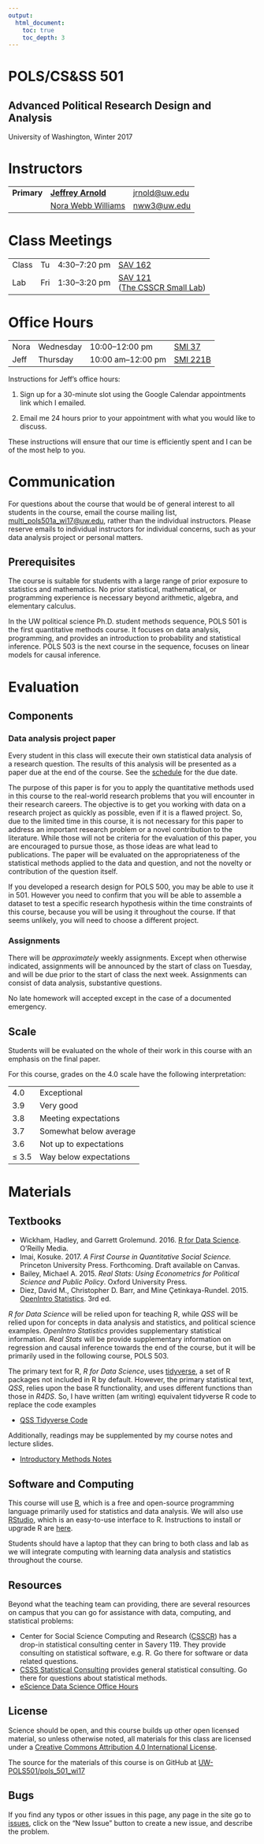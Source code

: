 ```yaml
---
output:
  html_document:
    toc: true
    toc_depth: 3
---
```


<div class="container">
<div class="jumbotron">
<h1 class="title">POLS/CS&amp;SS 501</h1>
<h2 class="subtitle">Advanced Political Research Design and Analysis</h2>
<p>University of Washington, Winter 2017</p>
</div>
</div>


# Instructors

<table class = "table table-striped">
<tr>
<td>
<strong>Primary</strong>
</td>
<td><a href="http://jrnold.me"><strong>Jeffrey Arnold</strong></a></td>
<td><a href="mailto:jrnold@uw.edu">jrnold@uw.edu</a></td>
</tr>
<tr>
<td>
<strong></strong>
</td>
<td>
<a href="http://students.washington.edu/nww3/">Nora Webb Williams</a>
</td>
<td>
<a href="mailto:nww3@uw.edu">nww3@uw.edu</a>
</td>
</tr>
</table>


# Class Meetings

<table class = "table table-striped table-hover">
<tr>
<td>Class </td>
<td>Tu </td>
<td> 4:30&ndash;7:20 pm </td>
<td><a href="https://www.washington.edu/maps/?sav">SAV 162</a></td>
</tr>
<tr>
<td>Lab </td>
<td>Fri </td>
<td>1:30&ndash;3:20 pm </td>
<td><a href="https://www.washington.edu/maps/?sav">SAV 121</a> <br/>
(<a href="http://julius.csscr.washington.edu/about/labs.html">The CSSCR Small Lab</a>)</td>
</tr>
</table>


# Office Hours

<table class = "table table-striped">
<tr>

</tr>
<tr>
<td>Nora</td>
<td>Wednesday</td>
<td>10:00&ndash;12:00 pm</td>
<td><a href="https://www.washington.edu/maps/?smi">SMI 37</a></td>
</tr>
<tr>
<td>Jeff</td>
<td>Thursday</td>
<td>10:00 am&ndash;12:00 pm</td>
<td><a href="https://www.washington.edu/maps/?smi">SMI 221B</a></td>
</tr>
</table>

Instructions for Jeff's office hours:

1. Sign up for a 30-minute slot using the Google Calendar appointments link which I emailed.

2. Email me 24 hours prior to your appointment with what you would like to discuss.

These instructions will ensure that our time is efficiently spent and I can be of the most help to you.


# Communication

For questions about the course that would be of general interest to all students in the course, email the course mailing list, [multi_pols501a_wi17@uw.edu](mailto:multi_pols501a_wi17@uw.edu), rather than the individual instructors.
Please reserve emails to individual instructors for individual concerns, such as your data analysis project or personal matters.


## Prerequisites

The course is suitable for students with a large range of prior exposure to statistics and mathematics.
No prior statistical, mathematical, or programming experience is necessary beyond arithmetic, algebra, and elementary calculus.

In the UW political science Ph.D. student methods sequence, POLS 501 is the first quantitative methods course.
It focuses on data analysis, programming, and provides an introduction to probability and statistical inference.
POLS 503 is the next course in the sequence, focuses on linear models for causal inference.


# Evaluation

## Components

### Data analysis project paper

Every student in this class will execute their own statistical data analysis of a research question.
The results of this analysis will be presented as a paper due at the end of the course. See the [schedule](/schedule/#finals-period) for the due date.

The purpose of this paper is for you to apply the quantitative methods used in this course to the real-world research problems that you will encounter in their research careers.
The objective is to get you working with data on a research project as quickly as possible, even if it is a flawed project.
So, due to the limited time in this course, it is not necessary for this paper to address an important research problem or a novel contribution to the literature.
While those will not be criteria for the evaluation of this paper, you are encouraged to pursue those, as those ideas are what lead to publications.
The paper will be evaluated on the appropriateness of the statistical methods applied to the data and question, and not the novelty or contribution of the question itself.

If you developed a research design for POLS 500, you may be able to use it in 501.
However you need to confirm that you will be able to assemble a dataset to test a specific research hypothesis within the time constraints of this course, because you will be using it throughout the course.
If that seems unlikely, you will need to choose a different project.


### Assignments

There will be *approximately* weekly assignments.
Except when otherwise indicated, assignments will be announced by the start of class on Tuesday, and will be due prior to the start of class the next week.
Assignments can consist of data analysis, substantive questions.

No late homework will accepted except in the case of a documented emergency.

## Scale

Students will be evaluated on the whole of their work in this course with an emphasis on the final paper.

For this course, grades on the 4.0 scale have the following interpretation:
<table class = "table table-striped">
<tr><td>4.0</td><td>Exceptional</td></tr>
<tr><td>3.9</td><td>Very good</td></tr>
<tr><td>3.8</td><td>Meeting expectations</td></tr>
<tr><td>3.7</td><td>Somewhat below average</td></tr>
<tr><td>3.6</td><td>Not up to expectations</td></tr>
<tr><td>&le; 3.5</td><td>Way below expectations</td></tr>
</table>


# Materials


## Textbooks

- Wickham, Hadley, and Garrett Grolemund. 2016. [R for Data Science](http://r4ds.had.co.nz/). O'Reilly Media.
- Imai, Kosuke. 2017. *A First Course in Quantitative Social Science.* Princeton University Press. Forthcoming. Draft available on Canvas.
- Bailey, Michael A. 2015. *Real Stats: Using Econometrics for Political Science and Public Policy*. Oxford University Press.
- Diez, David M., Christopher D. Barr, and Mine Çetinkaya-Rundel. 2015. [OpenIntro Statistics](https://www.openintro.org/stat/textbook.php). 3rd ed.

*R for Data Science* will be relied upon for teaching R, while *QSS* will be relied upon for concepts in data analysis and statistics, and political science examples. *OpenIntro Statistics* provides supplementary statistical information. *Real Stats* will be provide supplementary information on regression and causal inference towards the end of the course, but it will be primarily used in the following course, POLS 503.

The primary text for R, *R for Data Science*, uses [tidyverse](https://github.com/tidyverse/tidyverse), a set of R packages not included in R by default. 
However, the primary statistical text, *QSS*, relies upon the base R functionality, and uses different functions than those in *R4DS*. 
So, I have written (am writing) equivalent tidyverse R code to replace the code examples 

- [QSS Tidyverse Code](https://jrnold.github.io/qss-tidy/)

Additionally, readings may be supplemented by my course notes and lecture slides.

- [Introductory Methods Notes](https://github.com/jrnold/intro-methods-notes)



## Software and Computing

This course will use [R](https://www.r-project.org/), which is a free and open-source programming language primarily used for statistics and data analysis. We will also use [RStudio](https://www.rstudio.com/), which is an easy-to-use interface to R.
Instructions to install or upgrade R are [here](install.html).

Students should have a laptop that they can bring to both class and lab as we will integrate computing with learning data analysis and statistics throughout the course.


## Resources

Beyond what the teaching team can providing, there are several resources on campus that you can go for assistance with data, computing, and statistical problems:

-  Center for Social Science Computing and Research ([CSSCR](http://julius.csscr.washington.edu/about/consulting.html)) has a drop-in statistical consulting center in Savery 119. They provide consulting on statistical software, e.g. R. Go there for software or data related questions.
- [CSSS Statistical Consulting](https://www.csss.washington.edu/consulting) provides general statistical consulting. Go there for questions about statistical methods.
- [eScience Data Science Office Hours](http://escience.washington.edu/office-hours/)


## License

Science should be open, and this course builds up other open licensed material, so unless otherwise noted, all materials for this class are licensed under a <a rel="license" href="https://creativecommons.org/licenses/by/4.0/">Creative Commons Attribution 4.0 International License</a>.

The source for the materials of this course is on GitHub at <a href="https://github.com/UW-POLS501/pols_501_wi17">UW-POLS501/pols_501_wi17</a>

## Bugs

If you find any typos or other issues in this page, any page in the site go to [issues](https://github.com/UW-POLS501/pols_501_wi17/issues), click on the "New Issue" button to create a new issue, and describe the problem.
